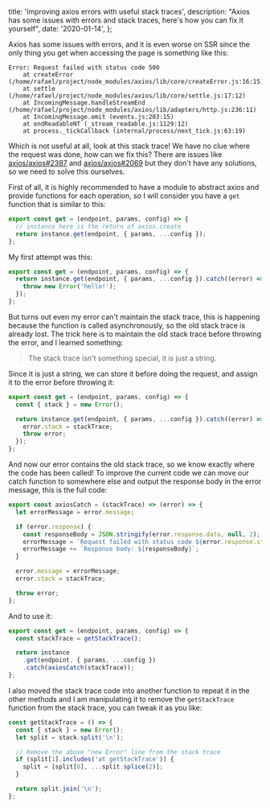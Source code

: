   title: 'Improving axios errors with useful stack traces',
  description:
    "Axios has some issues with errors and stack traces, here's how you can fix it yourself",
  date: '2020-01-14',
};

Axios has some issues with errors, and it is even worse on SSR since the only thing you get when accessing the page is something like this:

```text
Error: Request failed with status code 500
    at createError (/home/rafael/project/node_modules/axios/lib/core/createError.js:16:15)
    at settle (/home/rafael/project/node_modules/axios/lib/core/settle.js:17:12)
    at IncomingMessage.handleStreamEnd (/home/rafael/project/node_modules/axios/lib/adapters/http.js:236:11)
    at IncomingMessage.emit (events.js:203:15)
    at endReadableNT (_stream_readable.js:1129:12)
    at process._tickCallback (internal/process/next_tick.js:63:19)
```

Which is not useful at all, look at this stack trace! We have no clue where the request was done, how can we fix this? There are issues like [axios/axios#2387](https://github.com/axios/axios/issues/2387) and [axios/axios#2069](https://github.com/axios/axios/issues/2069) but they don't have any solutions, so we need to solve this ourselves.

First of all, it is highly recommended to have a module to abstract axios and provide functions for each operation, so I will consider you have a `get` function that is similar to this:

```js
export const get = (endpoint, params, config) => {
  // instance here is the return of axios.create
  return instance.get(endpoint, { params, ...config });
};
```

My first attempt was this:

```js
export const get = (endpoint, params, config) => {
  return instance.get(endpoint, { params, ...config }).catch((error) => {
    throw new Error('hello!');
  });
};
```

But turns out even my error can't maintain the stack trace, this is happening because the function is called asynchronously, so the old stack trace is already lost. The trick here is to maintain the old stack trace before throwing the error, and I learned something:

> The stack trace isn't something special, it is just a string.

Since it is just a string, we can store it before doing the request, and assign it to the error before throwing it:

```js {2,5}
export const get = (endpoint, params, config) => {
  const { stack } = new Error();

  return instance.get(endpoint, { params, ...config }).catch((error) => {
    error.stack = stackTrace;
    throw error;
  });
};
```

And now our error contains the old stack trace, so we know exactly where the code has been called! To improve the current code we can move our catch function to somewhere else and output the response body in the error message, this is the full code:

```js
export const axiosCatch = (stackTrace) => (error) => {
  let errorMessage = error.message;

  if (error.response) {
    const responseBody = JSON.stringify(error.response.data, null, 2);
    errorMessage = `Request failed with status code ${error.response.status}\n`;
    errorMessage += `Response body: ${responseBody}`;
  }

  error.message = errorMessage;
  error.stack = stackTrace;

  throw error;
};
```

And to use it:

```js
export const get = (endpoint, params, config) => {
  const stackTrace = getStackTrace();

  return instance
    .get(endpoint, { params, ...config })
    .catch(axiosCatch(stackTrace));
};
```

I also moved the stack trace code into another function to repeat it in the other methods and I am manipulating it to remove the `getStackTrace` function from the stack trace, you can tweak it as you like:

```js
const getStackTrace = () => {
  const { stack } = new Error();
  let split = stack.split('\n');

  // Remove the above "new Error" line from the stack trace
  if (split[1].includes('at getStackTrace')) {
    split = [split[0], ...split.splice(2)];
  }

  return split.join('\n');
};
```
